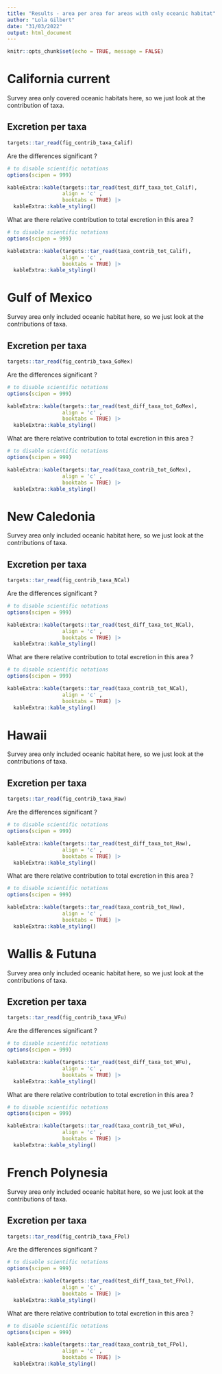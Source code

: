 ```yaml
---
title: "Results - area per area for areas with only oceanic habitat"
author: "Lola Gilbert"
date: "31/03/2022"
output: html_document
---
```


```r
knitr::opts_chunk$set(echo = TRUE, message = FALSE)
```

# California current

Survey area only covered oceanic habitats here, so we just look at the contribution of taxa. 

## Excretion per taxa

```r
targets::tar_read(fig_contrib_taxa_Calif)
```

Are the differences significant ?

```r
# to disable scientific notations
options(scipen = 999)

kableExtra::kable(targets::tar_read(test_diff_taxa_tot_Calif), 
                  align = 'c' , 
                  booktabs = TRUE) |>
  kableExtra::kable_styling()
```

What are there relative contribution to total excretion in this area ? 

```r
# to disable scientific notations
options(scipen = 999)

kableExtra::kable(targets::tar_read(taxa_contrib_tot_Calif), 
                  align = 'c' , 
                  booktabs = TRUE) |>
  kableExtra::kable_styling()
```

# Gulf of Mexico
Survey area only included oceanic habitat here, so we just look at the contributions of taxa. 

## Excretion per taxa

```r
targets::tar_read(fig_contrib_taxa_GoMex)
```

Are the differences significant ?

```r
# to disable scientific notations
options(scipen = 999)

kableExtra::kable(targets::tar_read(test_diff_taxa_tot_GoMex), 
                  align = 'c' , 
                  booktabs = TRUE) |>
  kableExtra::kable_styling()
```

What are there relative contribution to total excretion in this area ? 

```r
# to disable scientific notations
options(scipen = 999)

kableExtra::kable(targets::tar_read(taxa_contrib_tot_GoMex), 
                  align = 'c' , 
                  booktabs = TRUE) |>
  kableExtra::kable_styling()
```

# New Caledonia

Survey area only included oceanic habitat here, so we just look at the contributions of taxa. 

## Excretion per taxa

```r
targets::tar_read(fig_contrib_taxa_NCal)
```

Are the differences significant ?

```r
# to disable scientific notations
options(scipen = 999)

kableExtra::kable(targets::tar_read(test_diff_taxa_tot_NCal), 
                  align = 'c' , 
                  booktabs = TRUE) |>
  kableExtra::kable_styling()
```

What are there relative contribution to total excretion in this area ? 

```r
# to disable scientific notations
options(scipen = 999)

kableExtra::kable(targets::tar_read(taxa_contrib_tot_NCal), 
                  align = 'c' , 
                  booktabs = TRUE) |>
  kableExtra::kable_styling()
```


# Hawaii

Survey area only included oceanic habitat here, so we just look at the contributions of taxa. 

## Excretion per taxa

```r
targets::tar_read(fig_contrib_taxa_Haw)
```

Are the differences significant ?

```r
# to disable scientific notations
options(scipen = 999)

kableExtra::kable(targets::tar_read(test_diff_taxa_tot_Haw), 
                  align = 'c' , 
                  booktabs = TRUE) |>
  kableExtra::kable_styling()
```

What are there relative contribution to total excretion in this area ? 

```r
# to disable scientific notations
options(scipen = 999)

kableExtra::kable(targets::tar_read(taxa_contrib_tot_Haw), 
                  align = 'c' , 
                  booktabs = TRUE) |>
  kableExtra::kable_styling()
```


# Wallis & Futuna

Survey area only included oceanic habitat here, so we just look at the contributions of taxa. 

## Excretion per taxa

```r
targets::tar_read(fig_contrib_taxa_WFu)
```

Are the differences significant ?

```r
# to disable scientific notations
options(scipen = 999)

kableExtra::kable(targets::tar_read(test_diff_taxa_tot_WFu), 
                  align = 'c' , 
                  booktabs = TRUE) |>
  kableExtra::kable_styling()
```

What are there relative contribution to total excretion in this area ? 

```r
# to disable scientific notations
options(scipen = 999)

kableExtra::kable(targets::tar_read(taxa_contrib_tot_WFu), 
                  align = 'c' , 
                  booktabs = TRUE) |>
  kableExtra::kable_styling()
```


# French Polynesia

Survey area only included oceanic habitat here, so we just look at the contributions of taxa. 

## Excretion per taxa

```r
targets::tar_read(fig_contrib_taxa_FPol)
```

Are the differences significant ?

```r
# to disable scientific notations
options(scipen = 999)

kableExtra::kable(targets::tar_read(test_diff_taxa_tot_FPol), 
                  align = 'c' , 
                  booktabs = TRUE) |>
  kableExtra::kable_styling()
```

What are there relative contribution to total excretion in this area ? 

```r
# to disable scientific notations
options(scipen = 999)

kableExtra::kable(targets::tar_read(taxa_contrib_tot_FPol), 
                  align = 'c' , 
                  booktabs = TRUE) |>
  kableExtra::kable_styling()
```
